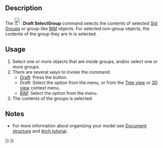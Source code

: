 <languages/>

{{Docnav
|[[Draft_AddToGroup|AddToGroup]]
|[[Draft_AddConstruction|AddConstruction]]
|[[Draft_Workbench|Draft]]
|IconL=Draft_AddToGroup.svg
|IconR=Draft_AddConstruction.svg
|IconC=Workbench_Draft.svg
}}

<div class="mw-translate-fuzzy">
{{GuiCommand/es
|Name=Draft SelectGroup
|Name/es=Draft SelectGroup
|MenuLocation=Draft -> Utilities -> Select group
|Workbenches=[[Draft_Workbench/es|Draft]], [[Arch_Workbench/es|Arch]]
|Shortcut=
|SeeAlso=[[Draft_AddToGroup/es|Draft AddToGroup]], [[Std_Group/es|Std CreateGroup]]
}}
</div>

==Description== 

The [[Image:Draft_SelectGroup.svg|24px]] '''Draft SelectGroup''' command selects the contents of selected [[Std_Group|Std Groups]] or group-like [[BIM_Workbench|BIM]] objects. For selected non-group objects, the contents of the group they are in is selected.

==Usage== 

# Select one or more objects that are inside groups, and/or select one or more groups.
# There are several ways to invoke the command:
#* [[Draft_Workbench|Draft]]: Press the {{Button|[[Image:Draft_SelectGroup.svg|16px]] [[Draft_SelectGroup|Select group]]}} button.
#* Draft: Select the {{MenuCommand|Utilities → [[Image:Draft_SelectGroup.svg|16px]] Select group}} option from the menu, or from the [[Tree_view|Tree view]] or [[3D_view|3D view]] context menu.
#* [[BIM_Workbench|BIM]]: Select the {{MenuCommand|Utils → [[Image:Draft_SelectGroup.svg|16px]] Select group}} option from the menu.
# The contents of the groups is selected.

==Notes==

* For more information about organizing your model see [[Document_structure|Document structure]] and [[Arch_tutorial#Organizing_your_model|Arch tutorial]].


{{Docnav
|[[Draft_AddToGroup|AddToGroup]]
|[[Draft_AddConstruction|AddConstruction]]
|[[Draft_Workbench|Draft]]
|IconL=Draft_AddToGroup.svg
|IconR=Draft_AddConstruction.svg
|IconC=Workbench_Draft.svg
}}

{{Draft Tools navi{{#translation:}}}}
{{Userdocnavi{{#translation:}}}}